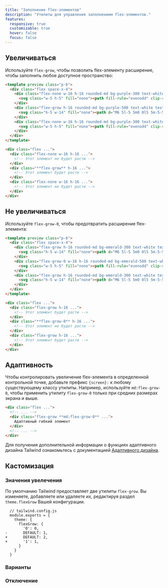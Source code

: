 ```yaml
---
title: "Заполнение flex-элементов"
description: "Утилиты для управления заполнением flex-элементов."
features:
  responsive: true
  customizable: true
  hover: false
  focus: false
---
```




## Увеличиваться

Используйте `flex-grow`, чтобы позволить flex-элементу расширение, чтобы заполнить любое доступное пространство:

```html purple resizable
<template preview class="p-6">
  <div class="flex space-x-4">
    <div class="flex-none w-16 h-16 rounded-md bg-purple-300 text-white text-2xl font-extrabold flex items-center justify-center">
      <svg class="w-5 h-5" fill="none"><path fill-rule="evenodd" clip-rule="evenodd" d="M4.286 8.875v-2.25a5.58 5.58 0 011.673-3.977A5.76 5.76 0 0110 1a5.76 5.76 0 014.04 1.648 5.581 5.581 0 011.674 3.977v2.25c.606 0 1.188.237 1.617.659.428.422.669.994.669 1.591v5.625c0 .597-.24 1.169-.67 1.591a2.304 2.304 0 01-1.616.659H4.286a2.304 2.304 0 01-1.617-.659A2.233 2.233 0 012 16.75v-5.625c0-.597.24-1.169.67-1.591a2.304 2.304 0 011.616-.659zm9.143-2.25v2.25H6.57v-2.25c0-.895.362-1.754 1.005-2.386A3.456 3.456 0 0110 3.25c.91 0 1.781.356 2.424.989a3.349 3.349 0 011.005 2.386z" fill="currentColor"/></svg>
    </div>
    <div class="flex-grow h-16 rounded-md bg-purple-500 text-white text-2xl font-extrabold flex items-center justify-center">
      <svg class="h-5 w-14" fill="none"><path d="M6 5l-5 5m0 0l5 5m-5-5h12M24 10.005l2 1.999 4-3.998m6 1.999C36 14.972 31.97 19 27 19c-4.98 0-9-4.028-9-8.995C17.99 5.028 22.02 1 26.99 1c4.97-.01 9 4.018 9 8.985l.01.02zM48 5l5 5m0 0l-5 5m5-5H41" stroke="currentColor" stroke-width="2" stroke-linecap="round" stroke-linejoin="round"/></svg>
    </div>
    <div class="flex-none w-16 h-16 rounded-md bg-purple-300 text-white text-2xl font-extrabold flex items-center justify-center">
      <svg class="w-5 h-5" fill="none"><path fill-rule="evenodd" clip-rule="evenodd" d="M4.286 8.875v-2.25a5.58 5.58 0 011.673-3.977A5.76 5.76 0 0110 1a5.76 5.76 0 014.04 1.648 5.581 5.581 0 011.674 3.977v2.25c.606 0 1.188.237 1.617.659.428.422.669.994.669 1.591v5.625c0 .597-.24 1.169-.67 1.591a2.304 2.304 0 01-1.616.659H4.286a2.304 2.304 0 01-1.617-.659A2.233 2.233 0 012 16.75v-5.625c0-.597.24-1.169.67-1.591a2.304 2.304 0 011.616-.659zm9.143-2.25v2.25H6.57v-2.25c0-.895.362-1.754 1.005-2.386A3.456 3.456 0 0110 3.25c.91 0 1.781.356 2.424.989a3.349 3.349 0 011.005 2.386z" fill="currentColor"/></svg>
    </div>
  </div>
</template>

<div class="flex ...">
  <div class="flex-none w-16 h-16 ...">
    <!-- Этот элемент не будет расти -->
  </div>
  <div class="**flex-grow** h-16 ...">
    <!-- Этот элемент будет расти -->
  </div>
  <div class="flex-none w-16 h-16 ...">
    <!-- Этот элемент не будет расти -->
  </div>
</div>
```

## Не увеличиваться

Используйте `flex-grow-0`, чтобы предотвратить расширение flex-элемента:

```html emerald resizable
<template preview class="p-6">
  <div class="flex space-x-4">
    <div class="flex-grow h-16 rounded-md bg-emerald-300 text-white text-2xl font-extrabold flex items-center justify-center">
      <svg class="h-5 w-14" fill="none"><path d="M6 5l-5 5m0 0l5 5m-5-5h12M24 10.005l2 1.999 4-3.998m6 1.999C36 14.972 31.97 19 27 19c-4.98 0-9-4.028-9-8.995C17.99 5.028 22.02 1 26.99 1c4.97-.01 9 4.018 9 8.985l.01.02zM48 5l5 5m0 0l-5 5m5-5H41" stroke="currentColor" stroke-width="2" stroke-linecap="round" stroke-linejoin="round"/></svg>
    </div>
    <div class="flex-grow-0 w-16 h-16 rounded-md bg-emerald-500 text-white text-2xl font-extrabold flex items-center justify-center">
      <svg class="w-5 h-5" fill="none"><path fill-rule="evenodd" clip-rule="evenodd" d="M4.286 8.875v-2.25a5.58 5.58 0 011.673-3.977A5.76 5.76 0 0110 1a5.76 5.76 0 014.04 1.648 5.581 5.581 0 011.674 3.977v2.25c.606 0 1.188.237 1.617.659.428.422.669.994.669 1.591v5.625c0 .597-.24 1.169-.67 1.591a2.304 2.304 0 01-1.616.659H4.286a2.304 2.304 0 01-1.617-.659A2.233 2.233 0 012 16.75v-5.625c0-.597.24-1.169.67-1.591a2.304 2.304 0 011.616-.659zm9.143-2.25v2.25H6.57v-2.25c0-.895.362-1.754 1.005-2.386A3.456 3.456 0 0110 3.25c.91 0 1.781.356 2.424.989a3.349 3.349 0 011.005 2.386z" fill="currentColor"/></svg>
    </div>
    <div class="flex-grow h-16 rounded-md bg-emerald-300 text-white text-2xl font-extrabold flex items-center justify-center">
      <svg class="h-5 w-14" fill="none"><path d="M6 5l-5 5m0 0l5 5m-5-5h12M24 10.005l2 1.999 4-3.998m6 1.999C36 14.972 31.97 19 27 19c-4.98 0-9-4.028-9-8.995C17.99 5.028 22.02 1 26.99 1c4.97-.01 9 4.018 9 8.985l.01.02zM48 5l5 5m0 0l-5 5m5-5H41" stroke="currentColor" stroke-width="2" stroke-linecap="round" stroke-linejoin="round"/></svg>
    </div>
  </div>
</template>

<div class="flex ...">
  <div class="flex-grow h-16 ...">
    <!-- Этот элемент будет расти -->
  </div>
  <div class="**flex-grow-0** h-16 ...">
    <!-- Этот элемент не будет расти -->
  </div>
  <div class="flex-grow h-16 ...">
    <!-- Этот элемент будет расти -->
  </div>
</div>
```

## Адаптивность

Чтобы контролировать увеличение flex-элемента в определенной контрольной точке, добавьте префикс `{screen}:` к любому существующему классу утилиты. Например, используйте `md:flex-grow-0`, чтобы применить утилиту `flex-grow-0` только при средних размерах экрана и выше.

```html
<div class="flex ...">
  <!-- ... -->
  <div class="flex-grow **md:flex-grow-0** ...">
    Адаптивный гибкий элемент
  </div>
  <!-- ... -->
</div>
```

Для получения дополнительной информации о функциях адаптивного дизайна Tailwind ознакомьтесь с документацией [Адаптивного дизайна](/docs/responsive-design).

## Кастомизация

### Значения увелечения

По умолчанию Tailwind предоставляет две утилиты `flex-grow`. Вы изменяете, добавляете или удаляете их, редактируя раздел `theme.flexGrow` Вашей конфигурации.

```diff-js
  // tailwind.config.js
  module.exports = {
    theme: {
      flexGrow: {
        '0': 0,
-       DEFAULT: 1,
+       DEFAULT: 2,
+       '1': 1,
      }
    }
  }
```

### Варианты

<Variants plugin="flexGrow" />

### Отключение

<Disabling plugin="flexGrow" />
